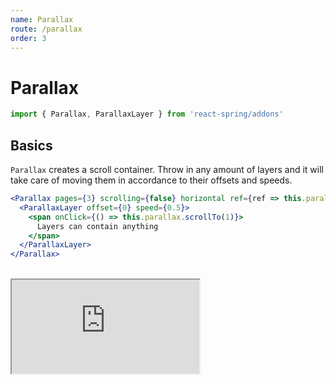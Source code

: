 ```yaml
---
name: Parallax
route: /parallax
order: 3
---
```



# Parallax

```jsx
import { Parallax, ParallaxLayer } from 'react-spring/addons'
```

## Basics

`Parallax` creates a scroll container. Throw in any amount of layers and it will take care of moving them in accordance to their offsets and speeds.

```jsx
<Parallax pages={3} scrolling={false} horizontal ref={ref => this.parallax = ref}>
  <ParallaxLayer offset={0} speed={0.5}>
    <span onClick={() => this.parallax.scrollTo(1)}>
      Layers can contain anything
    </span>
  </ParallaxLayer>
</Parallax>
```

<br />

<iframe
  src="https://codesandbox.io/embed/vyvl2pwnm0?fontsize=13&editorsize=60&hidenavigation=1&codemirror=1&preview=preview"
  style={{ width: '100%', height: 500, border: 0, borderRadius: 4, overflow: 'hidden' }}
  sandbox="allow-modals allow-forms allow-popups allow-scripts allow-same-origin" />

<p>
</p>
<br />

<iframe
  src="https://codesandbox.io/embed/njy4vn49j?fontsize=13&editorsize=60&hidenavigation=1&codemirror=1&preview=preview"
  style={{ width: '100%', height: 500, border: 0, borderRadius: 4, overflow: 'hidden' }}
  sandbox="allow-modals allow-forms allow-popups allow-scripts allow-same-origin" />

## Props

<PropsTable of={Parallax} />

<PropsTable of={ParallaxLayer} />